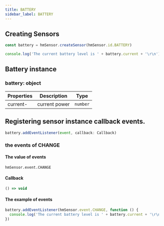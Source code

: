 ```yaml
---
title: BATTERY
sidebar_label: BATTERY
---
```


## Creating Sensors

```js
const battery = hmSensor.createSensor(hmSensor.id.BATTERY)

console.log('The current battery level is ' + battery.current + '\r\n')
```

## Battery instance

### battery: object

| Properties |  Description  | Type |
| ---------- | ------------- | -------- |
|  current-  | current power | `number` |

## Registering sensor instance callback events.

```js
battery.addEventListener(event, callback: Callback)
```

### the events of CHANGE

#### The value of events

`hmSensor.event.CHANGE`

#### Callback

```ts
() => void
```

#### The example of events

```js
battery.addEventListener(hmSensor.event.CHANGE, function () {
  console.log('The current battery level is ' + battery.current + '\r\n')
})
```
